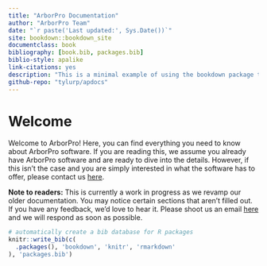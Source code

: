 ```yaml
--- 
title: "ArborPro Documentation"
author: "ArborPro Team"
date: "`r paste('Last updated:', Sys.Date())`"
site: bookdown::bookdown_site
documentclass: book
bibliography: [book.bib, packages.bib]
biblio-style: apalike
link-citations: yes
description: "This is a minimal example of using the bookdown package to write a book. The output format for this example is bookdown::gitbook."
github-repo: "tylurp/apdocs"
---
```


# Welcome {-}

Welcome to ArborPro! Here, you can find everything you need to know about ArborPro software. If you are reading this, we assume you already have ArborPro software and are ready to dive into the details. However, if this isn't the case and you are simply interested in what the software has to offer, please contact us [here](http://arborprousa.com/contact).

**Note to readers:** This is currently a work in progress as we revamp our older documentation. You may notice certain sections that aren't filled out. If you have any feedback, we'd love to hear it. Please shoot us an email [here](mailto:tyler@arborprousa.com) and we will respond as soon as possible.

```r
# automatically create a bib database for R packages
knitr::write_bib(c(
  .packages(), 'bookdown', 'knitr', 'rmarkdown'
), 'packages.bib')
```

